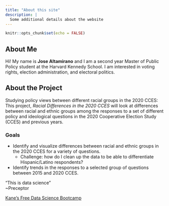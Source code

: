 ```yaml
---
title: "About this site"
description: |
  Some additional details about the website
---
```


```r
knitr::opts_chunk$set(echo = FALSE)
```

## About Me
Hi! My name is **Jose Altamirano** and I am a second year Master of Public Policy student at the Harvard Kennedy School. I am interested in voting rights, election administration, and electoral politics.

## About the Project
Studying policy views between different racial groups in the 2020 CCES: This project, *Racial Differences in the 2020 CCES* will look at differences between racial and ethnic groups among the responses to a set of different policy and ideological questions in the 2020 Cooperative Election Study (CCES) and previous years.

### Goals
* Identify and visualize differences between racial and ethnic groups in the 2020 CCES for a variety of questions.
  + Challenge: how do I clean up the data to be able to differentiate Hispanic/Latino respondents?
* Identify trends in the responses to a selected group of questions between 2015 and 2020 CCES.

"This is data science"  
~Preceptor

[Kane's Free Data Science Bootcamp](https://bootcamp.davidkane.info/)